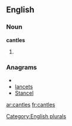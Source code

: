 
==English==

===Noun===
'''cantles'''

# {{plural of|[[cantle]]}}

===Anagrams===
* {{alphagram|acelnst}}
* [[lancets#English|lancets]]
* [[Stancel#English|Stancel]]


[[Category:English plurals]]

[[ar:cantles]]
[[fr:cantles]]